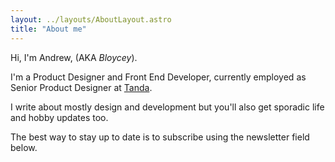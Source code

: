 ```yaml
---
layout: ../layouts/AboutLayout.astro
title: "About me"
---
```


Hi, I'm Andrew, (AKA _Bloycey_).

I'm a Product Designer and Front End Developer, currently employed as Senior Product Designer at [Tanda](https://www.tanda.co/).

I write about mostly design and development but you'll also get sporadic life and hobby updates too.

The best way to stay up to date is to subscribe using the newsletter field below.

